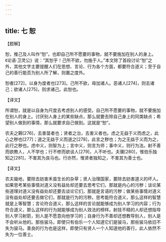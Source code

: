 ```yaml
---
---
---
```

title: 七 恕
---





【题解】


恕，推己及人叫作“恕”。也即自己所不愿要的事物，就不要施加在别人的身上。《论语·卫灵公》说：“其恕乎！己所不欲，勿施于人。”本文除了首段讨论“恕”之外，其他文字主要提醒人们在思想、言论、行为各个方面，都要符合道义；至于自己的善行能否为别人所了解，则置之度外。


恕者[272]，以身为度者也[273]。己所不欲，毋加诸人。恶诸人[274]，则去诸己；欲诸人[275]，则求诸己。此恕也。


【译文】


所谓恕，就是以自身为尺度去考虑别人的感受。自己所不愿要的事物，就不要施加在别人的身上。讨厌别人身上的某些缺点，那么就要去除自己身上的同类缺点；希望别人做到的事情，那么就要求自己做到。这就是“恕”。


农夫之耨[276]，去害苗者也；贤者之治，去害义者也。虑之无益于义而虑之，此心之秽也[277]；道之无益于义而道之[278]，此言之秽也；为之无益于义而为之，此行之秽也。虑中义，则智为上；言中义，则言为师；事中义，则行为法。射不善而欲教人，人不学也；行不修而欲谈人[279]，人不听也。夫骥[280]，惟伯乐独知之[281]，不害其为良马也。行亦然，惟贤者独知之，不害其为善士也。


【译文】


农夫锄地，要除去妨害禾苗生长的杂草；贤人治理国家，要除去妨害道义的坏人。如果思考某些事情对道义没有益处却还要去思考它们，那就是内心的污秽；谈论某些道理对道义没有益处却还要去谈论它们，那就是言语的污秽；做某些事情对道义没有益处却还要去做它们，那就是行为的污秽。思考能符合道义，那么这样的智慧就是上等智慧；言论符合道义，那么这样的言论就能够成为别人学习的内容；行为符合道义，那么这样的行为就能够成为别人效法的榜样。射技不精的人却还想指导别人学习射箭，别人是不愿意向他学习的；自身行为不善却还想教导别人，别人是不会听从他的。那些骏马，即使只有伯乐一个人知道它们是骏马，那些骏马依旧不失为骏马。善良的行为也是这样，即使只有贤人一个人知道他的善行，此人依然不失为一位善士。